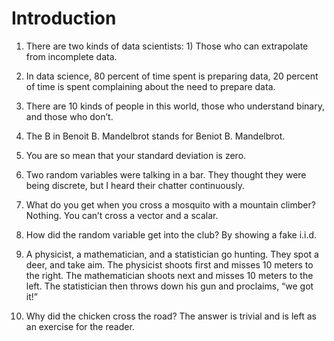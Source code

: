 # Introduction {#intro}

1. There are two kinds of data scientists: 1) Those who can extrapolate from incomplete data.

2. In data science, 80 percent of time spent is preparing data, 20 percent of time is spent complaining about the need to prepare data. 

3. There are 10 kinds of people in this world, those who understand binary, and those who don’t.

4. The B in Benoit B. Mandelbrot stands for Beniot B. Mandelbrot.

5. You are so mean that your standard deviation is zero.

6. Two random variables were talking in a bar. They thought they were being discrete, but I heard their chatter continuously.

7. What do you get when you cross a mosquito with a mountain climber? Nothing. You can’t cross a vector and a scalar.

8. How did the random variable get into the club? By showing a fake i.i.d.

9. A physicist, a mathematician, and a statistician go hunting. They spot a deer, and take aim. The physicist shoots first and misses 10 meters to the right. The mathematician shoots next and misses 10 meters to the left. The statistician then throws down his gun and proclaims, “we got it!”

10. Why did the chicken cross the road? The answer is trivial and is left as an exercise for the reader. 
